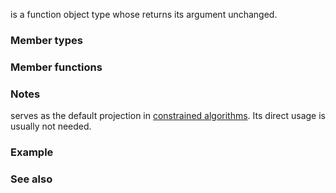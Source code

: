 {{cpp/title|identity}}
{{cpp/utility/functional/navbar}}
{{ddcl|header=functional|since=c++20|
struct identity;
}}

{{tt|std::identity}} is a function object type whose {{c|operator()}} returns its argument unchanged.

===Member types===
{{dsc begin}}
{{dsc hitem|Type|Definition}}
{{dsc|{{tt|is_transparent}}|[[cpp/utility/functional#Transparent function objects|unspecified]]}}
{{dsc end}}

===Member functions===
{{dsc begin}}
{{dsc mem fun|cpp/utility/functional/identity|title=operator()|inlinemem=true|returns the argument unchanged}}
{{dsc end}}

{{member|{{small|std::identity::}}operator()|2=
{{ddcl|
template&lt; class T &gt;
constexpr T&amp;&amp; operator()( T&amp;&amp; t ) const noexcept;
}}

Returns {{c|std::forward&lt;T&gt;(t)}}.

===Parameters===
{{par begin}}
{{par|t|argument to return}}
{{par end}}

===Return value===
{{c|std::forward&lt;T&gt;(t)}}.
}}

===Notes===
{{tt|std::identity}} serves as the default projection in [[cpp/algorithm/ranges|constrained algorithms]]. Its direct usage is usually not needed.

===Example===
{{example|code=
#include &lt;algorithm&gt;
#include &lt;functional&gt;
#include &lt;iostream&gt;
#include &lt;ranges&gt;
#include &lt;string&gt;

struct Pair
{
    int n;
    std::string s;
    friend std::ostream&amp; operator&lt;&lt;(std::ostream&amp; os, const Pair&amp; p)
    {
        return os &lt;&lt; '{' &lt;&lt; p.n &lt;&lt; ", " &lt;&lt; p.s &lt;&lt; '}';
    }
};

// A range-printer that can print projected (modified) elements of a range.
template&lt;std::ranges::input_range R,
         typename Projection = std::identity&gt; //&lt;- Notice the default projection
void print(std::string_view const rem, R&amp;&amp; range, Projection projection = {})
{
    std::cout &lt;&lt; rem &lt;&lt; '{';
    std::ranges::for_each(
        range,
        [O = 0](const auto&amp; o) mutable { std::cout &lt;&lt; (O++ ? ", " : "") &lt;&lt; o; },
        projection
    );
    std::cout &lt;&lt; "}\n";
}

int main()
{
    const auto v = {Pair{1, "one"}, {2, "two"}, {3, "three"}&lt;!----&gt;};
    
    print("Print using std::identity as a projection: ", v);
    print("Project the Pair::n: ", v, &amp;Pair::n);
    print("Project the Pair::s: ", v, &amp;Pair::s);
    print("Print using custom closure as a projection: ", v,
        [](Pair const&amp; p) { return std::to_string(p.n) + ':' + p.s; });
}
|output=
Print using std::identity as a projection: {&lt;!----&gt;{1, one}, {2, two}, {3, three}&lt;!----&gt;}
Project the Pair::n: {1, 2, 3}
Project the Pair::s: {one, two, three}
Print using custom closure as a projection: {1:one, 2:two, 3:three}
}}

===See also===
{{dsc begin}}
{{dsc inc|cpp/types/dsc type_identity}}
{{dsc end}}

{{langlinks|es|ja|ru|zh}}